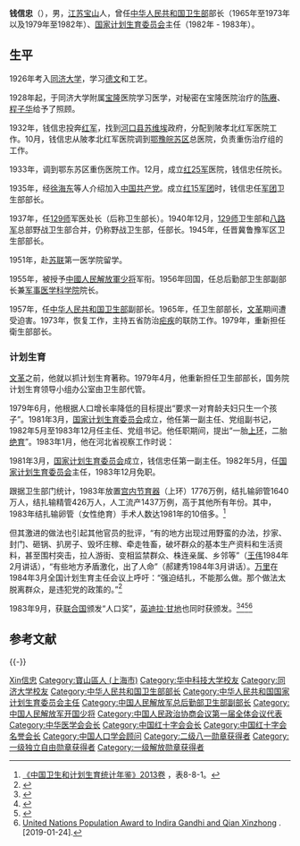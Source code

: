 {{Infobox_officeholder
| name = 钱信忠
|image name=Qian Xinzhong.jpg
|image width=200
|now= [[国家计划生育委员会|国家计划生育委员会]]主任
|period = 1982年5月－1983年12月
|now1= [[中华人民共和国卫生部|中华人民共和国卫生部]]部长
|period1=1965年1月－1973年7月<br />1979年4月－1982年5月
|birth_name=
| other_names =
| Sex = 男
|birth_date=1911年12月30日
|birth_place= 清朝[[江苏省|江苏省]][[宝山县|宝山县]]
|death_date= 2009年12月31日 (98歲)
|death_place= [[北京市|北京市]]
| nationality = 中华人民共和国
| residence =
| party = 中国共产党
| religion =
| spouse =
| relatives =
|education= 
| past =
| work = 
|awards= 
}}

'''钱信忠'''（{{bd|1911年|12月30日|2009年|12月31日|catIdx=Q錢}}），男，[[江苏省|江苏]][[宝山县|宝山]]人，曾任[[中华人民共和国卫生部|中华人民共和国卫生部]]部长（1965年至1973年以及1979年至1982年）、[[国家计划生育委员会|国家计划生育委员会]]主任（1982年 - 1983年）。

== 生平 ==
1926年考入[[同济大学|同济大学]]，学习[[德文|德文]]和工艺。

1928年起，于同济大学附属[[宝隆|宝隆]]医院学习医学，对秘密在宝隆医院治疗的[[陈赓|陈赓]]、[[程子华|程子华]]给予了照顾。

1932年，钱信忠投奔[[中国工农红军|红军]]，找到[[河口县|河口县]][[苏维埃|苏维埃]]政府，分配到陂孝北红军医院工作。10月，钱信忠从陂孝北红军医院调到[[鄂豫皖苏区|鄂豫皖苏区]]总医院，负责重伤治疗组的工作。

1933年，调到鄂东苏区重伤医院工作。12月，成立[[红25军|红25军]]医院，钱信忠任院长。

1935年，经[[徐海东|徐海东]]等人介绍加入[[中国共产党|中国共产党]]。成立[[红15军团|红15军团]]时，钱信忠任[[军团|军团]]卫生部部长。

1937年，任[[129师|129师]]军医处长（后称卫生部长）。1940年12月，[[129师|129师]]卫生部和[[八路军|八路军]]总部野战卫生部合并，仍称野战卫生部，任部长。1945年，任晋冀鲁豫军区卫生部部长。

1951年，赴[[苏联|苏联]]第一医学院留学。

1955年，被授予[[中國人民解放軍|中國人民解放軍]][[少将|少将]]军衔。1956年回国，任总后勤部卫生部副部长兼[[军事医学科学院|军事医学科学院]]院长。

1957年，任[[中华人民共和国卫生部|中华人民共和国卫生部]]副部长。1965年，任卫生部部长，[[文革|文革]]期间遭受迫害。1973年，恢复工作，主持五省防治[[疟疾|疟疾]]的联防工作。1979年，重新担任衛生部部长。

=== 计划生育 ===
{{main|强制上环}}
[[文革|文革]]之前，他就以抓计划生育著称。1979年4月，他重新担任卫生部部长，国务院计划生育领导小组办公室由卫生部代管。

1979年6月，他根据人口增长率降低的目标提出“要求一对育龄夫妇只生一个孩子”。1981年3月，[[国家计划生育委员会|国家计划生育委员会]]成立，他任第一副主任、党组副书记，1982年5月至1983年12月任主任、党组书记。他任职期间，提出“一胎[[宫内节育器|上环]]，二胎[[绝育|绝育]]”。1983年1月，他在河北省视察工作时说：

{{quote|中央提出计划生育要采取得力措施，所谓得力措施就是一胎上环，二胎绝育，这样搞它二三年就可能好一些。结扎问题，我也和中央的几位老同志商量过，[[薄一波|薄一波]]同志很同意。我把结扎情况和前十八年、后十八年的算账情况向[[赵紫阳|紫阳]]同志汇报，他基本上同意了。所以，我就通报各省，要开展搞结扎绝育手术。六十年代我在上海搞了四十万结扎手术，后来那里的工作一直很主动。四川省什邡县二胎以上结扎100%，一胎也结扎30%，那里的工作就非常主动。不结扎，光突击补救，县委书记忙死也不行。}}

1981年3月，[[国家计划生育委员会|国家计划生育委员会]]成立，钱信忠任第一副主任。1982年5月，任[[国家计划生育委员会|国家计划生育委员会]]主任，1983年12月免职。

跟据卫生部门统计，1983年放置[[宫内节育器|宫内节育器]]（上环）1776万例，结扎输卵管1640万人，结扎输精管426万人，人工流产1437万例，高于其他所有年份。其中，1983年结扎输卵管（女性绝育）手术人数达1981年的10倍多。<ref>[http://www.nhfpc.gov.cn/htmlfiles/zwgkzt/ptjnj/year2013/index2013.html 《中国卫生和计划生育统计年鉴》2013卷] {{Wayback|url=http://www.nhfpc.gov.cn/htmlfiles/zwgkzt/ptjnj/year2013/index2013.html |date=20140627032319 }}，表8-8-1。</ref>

但其激进的做法也引起其他官员的批评，“有的地方出现过用野蛮的办法，抄家、封门、砸锅、扒房子、毁坏庄稼、牵走牲畜，破坏群众的基本生产资料和生活资料，甚至围村突击，拉人游街、变相监禁群众、株连亲属、乡邻等”（[[王伟_(部长)|王伟]]1984年2月讲话），“有些地方矛盾激化，出了人命”（郝建秀1984年3月讲话）。[[万里|万里]]在1984年3月全国计划生育主任会议上呼吁：“强迫结扎，不能那么做。那个做法太脱离群众，是违犯党的政策的。”<ref>{{cite journal|author=梁中堂|title=艰难的历程：从“一胎化”到“女儿户”|journal=开放时代|year=2014|issue=3|url=http://www.opentimes.cn/bencandy.php?fid=375&aid=1806|access-date=2014-06-22|archive-url=https://web.archive.org/web/20140727065725/http://www.opentimes.cn/bencandy.php?fid=375&aid=1806|archive-date=2014-07-27|dead-url=yes}}</ref>

1983年9月，获[[联合国|联合国]]颁发“人口奖”，[[英迪拉·甘地|英迪拉·甘地]]也同时获颁发。<ref>{{cite web|url=https://www.nytimes.com/1983/07/24/world/population-prizes-from-un-assailed.html|title=Population Prizes from U.n. Assailed|first1=Bernard D.|last1=Nossiter|first2=Special To the New York|last2=Times|date=1983-07-24|publisher=|via=NYTimes.com|access-date=2019-01-24|archive-date=2021-06-02|archive-url=https://web.archive.org/web/20210602104449/https://www.nytimes.com/1983/07/24/world/population-prizes-from-un-assailed.html|dead-url=no}}</ref><ref>{{cite journal|url=https://www.ncbi.nlm.nih.gov/pubmed/12159402|title=[Speech by Dr. Qian Xinzhong, Minister-in-charge of the State Family Planning Commission and Laureate of the United Nations Population Award, at the United Nations Population Award presentation ceremony (30 September 1983)]|first=X.|last=Qian|date=1983-11-29|publisher=|journal=Ren Kou Yan Jiu = Renkou Yanjiu|issue=6|pages=1|via=PubMed|pmid=12159402|access-date=2019-01-24|archive-date=2020-04-30|archive-url=https://web.archive.org/web/20200430141329/https://www.ncbi.nlm.nih.gov/pubmed/12159402|dead-url=no}}</ref><ref>{{cite web|url=https://www.unmultimedia.org/s/photo/detail/863/0086317.html|title=United Nations Population Award Ceremony of 1983|first=UN Photo/Yutaka|last=Nagata|date=1983-09-30|website=United Nations Photo|access-date=2019-01-24|archive-date=2020-11-28|archive-url=https://web.archive.org/web/20201128060824/https://www.unmultimedia.org/s/photo/detail/863/0086317.html|dead-url=no}}</ref><ref>[https://www.jstor.org/stable/1973563 United Nations Population Award to Indira Gandhi and Qian Xinzhong] {{Wayback|url=https://www.jstor.org/stable/1973563 |date=20210126214830 }}. [2019-01-24].</ref>

== 参考文献 ==
{{reflist}}

{{-}}
{{start box}}
{{s-gov|prc}}
{{s-before|[[李德全|李德全]]}}
{{s-title|[[中华人民共和国卫生部|中华人民共和国卫生部]]部长|1965年1月－1973年7月}}
{{s-after|[[刘湘屏|刘湘屏]]}}
{{s-before|[[江一真|江一真]]}}
{{s-title|[[中华人民共和国卫生部|中华人民共和国卫生部]]部长|1979年4月－1982年5月}}
{{s-after|[[崔月犁|崔月犁]]}}
{{s-before|[[陈慕华|陈慕华]]}}
{{s-title|[[中华人民共和国国家计划生育委员会|中华人民共和国国家计划生育委员会]]主任|1982年5月－1983年12月}}
{{s-after|[[王伟_(部长)|王伟]]}}
{{end box}}

{{中华医学会会长}}
{{Navboxes
| title  = 钱信忠在[[中国人口学会|中国人口学会]]的职务
| list1  =
{{中国人口学会第二届理事会}}
{{中国人口学会第三届理事会}}
{{中国人口学会第四届理事会}}
{{中国人口学会第五届理事会}}
{{中国人口学会第六届理事会}}
{{中国人口学会第七届理事会}}
}}
{{Navboxes
| title  = 钱信忠在[[中国科学技术协会|中国科学技术协会]]的职务
| list1  =
{{中华人民共和国科学技术协会第一届全国委员会}}
}}
{{Navboxes
| title  = 钱信忠在[[中华人民共和国国务院|中华人民共和国国务院]]的职务
| list1  =
{{第3届国务院|部门首长}}
{{第5届国务院|部门首长}}
{{第6届国务院|部门首长}}
}}

{{Authority control}}
{{DEFAULTSORT:Qian钱}}
[[Category:钱姓|Xin信忠]]
[[Category:寶山區人_(上海市)|Category:寶山區人 (上海市)]]
[[Category:华中科技大学校友|Category:华中科技大学校友]]
[[Category:同济大学校友|Category:同济大学校友]]
[[Category:中华人民共和国卫生部部长|Category:中华人民共和国卫生部部长]]
[[Category:中华人民共和国国家计划生育委员会主任|Category:中华人民共和国国家计划生育委员会主任]]
[[Category:中国人民解放军总后勤部卫生部副部长|Category:中国人民解放军总后勤部卫生部副部长]]
[[Category:中国人民解放军开国少将|Category:中国人民解放军开国少将]]
[[Category:中国人民政治协商会议第一届全体会议代表|Category:中国人民政治协商会议第一届全体会议代表]]
[[Category:中华医学会会长|Category:中华医学会会长]]
[[Category:中国红十字会会长|Category:中国红十字会会长]]
[[Category:中国红十字会名誉会长|Category:中国红十字会名誉会长]]
[[Category:中国人口学会顾问|Category:中国人口学会顾问]]
[[Category:二级八一勋章获得者|Category:二级八一勋章获得者]]
[[Category:一级独立自由勋章获得者|Category:一级独立自由勋章获得者]]
[[Category:一级解放勋章获得者|Category:一级解放勋章获得者]]